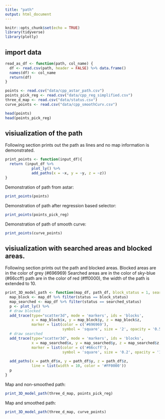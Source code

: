 ```yaml
---
title: "path"
output: html_document
---
```


```r
knitr::opts_chunk$set(echo = TRUE)
library(tidyverse)
library(plotly)
```

## import data 
```r
read_as_df <- function(path, col_name) {
  df <- read.csv(path, header = FALSE) %>% data.frame()
  names(df) <- col_name
  return(df)
}

points <- read.csv("data/cpp_astar_path.csv")
points_pick_reg <- read.csv("data/cpp_reg_simplified.csv")
three_d_map <- read.csv("data/status.csv")
curve_points <- read.csv("data/cpp_smoothCurv.csv")

head(points)
head(points_pick_reg)
```

## visiualization of the path
Following section prints out the path as lines and no map information is demonstrated.
```r
print_points <- function(input_df){
  return (input_df %>% 
            plot_ly() %>% 
            add_paths(x = ~x, y = ~y, z = ~z))
}
```
Demonstration of path from astar:
```r
print_points(points)
```
Demonstration of path after regression based selector:
```r
print_points(points_pick_reg)
```
Demonstration of path of smooth curve:
```r
print_points(curve_points)
```


## visiualization with searched areas and blocked areas.
Following section prints out the path and blocked areas.
Blocked areas are in the color of grey (#696969)
Searched areas are in the color of sky-blue (#66ccff)
path are in the color of red (#ff0000), the width of the path is extended to 10.
```r
print_3D_model_path <- function(map_df, path_df, block_status = 1, searched_status = 2) {
  map_block <- map_df %>% filter(status == block_status)
  map_searched <- map_df %>% filter(status == searched_status)
  p <- plot_ly() %>%
  # draw blocked
  add_trace(type="scatter3d", mode = 'markers', ids = 'blocks',
            x = map_block$x, y = map_block$y, z = map_block$z, 
            marker = list(color = c('#696969'), 
                          symbol = 'square', size = '2', opacity = '0.5')) %>% 
  # draw searched
  add_trace(type="scatter3d", mode = 'markers', ids = 'blocks',
            x = map_searched$x, y = map_searched$y, z = map_searched$z, 
            marker = list(color = c('#66ccff'), 
                          symbol = 'square', size = '0.2', opacity = '1')) %>% 
  
  add_paths(x = path_df$x, y = path_df$y, z = path_df$z,
            line = list(width = 10, color = '#FF0000'))
  p
}
```
Map and non-smoothed path:
```r
print_3D_model_path(three_d_map, points_pick_reg)
```
Map and smoothed path:
```r
print_3D_model_path(three_d_map, curve_points)
```